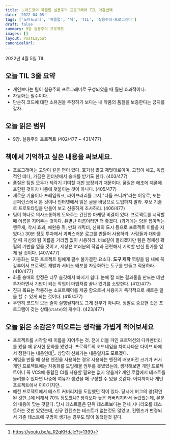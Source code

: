 ```yaml
---
title: 노마드코더 북클럽 실용주의 프로그래머 TIL 아홉번째
date: '2022-04-05'
tags: ['노마드코더', '북클럽', '책', 'TIL', '실용주의-프로그래머']
draft: false
summary: 9장 실용주의 프로젝트
images: []
layout: PostLayout
canonicalUrl:
---
```


2022년 4월 5일 TIL

## 오늘 TIL 3줄 요약

- 개인보다는 팀이 실용주의 프로그래머로 구성되었을 때 훨씬 효과적이다.
- 자동화는 필수이다.
- 단순히 코드에 대한 소유권을 주장하기 보다는 내 작품의 품질을 보증한다는 긍지를 갖자.

## 오늘 읽은 범위

- 9장. 실용주의 프로젝트 (402/477 ~ 431/477)

## 책에서 기억하고 싶은 내용을 써보세요.

- 프로그래머는 고양이 같은 면이 있다. 호기심 많고 제멋대로이며, 고집이 세고, 독립적인 데다, 가끔은 인터넷에서 숭배를 받기도 한다. (403/477)
- 품질은 팀원 모두가 제각기 기여할 때만 보장되기 때문이다. 품질은 애초에 제품에 포함된 것이지 나중에 덧붙이는 것이 아니다. (405/477)
- 새로운 기술이나 프레임워크, 라이브러리를 그저 "다들 쓰니까"라는 이유로, 또는 콘퍼런스에서 본 것이나 인터넷에서 읽은 글을 바탕으로 도입하지 말라. 후보 기술로 프로토타입을 만들어 보고 신중하게 조사하라. (406/477)
- 팀이 하나로 의사소통하게 도와주는 간단한 마케팅 비결이 있다. 프로젝트를 시작할 때 이름을 지어주는 것이다. 유별난 이름이라면 더 좋겠다. (과거에는 양을 잡아먹는 앵무새, 착시 효과, 애완용 쥐, 만화 캐릭터, 신화의 도시 등으로 프로젝트 이름을 지었다.) 30분 정도 투자해서 괴짜스러운 로고를 만들어 사용하라. 사람들과 대화를 할 때 자신의 팀 이름을 거리낌 없이 사용하라. 바보같이 들리겠지만 팀은 정체성 확립의 기반을 얻을 것이고, 세상은 여러분의 작업과 관련해서 기억할 만한 뭔가를 얻게 될 것이다. (407/477)
- 자동화는 모든 프로젝트 팀에게 필수 불가결한 요소다. **도구 제작** 역량을 팀 내에 꼭 갖추어서 프로젝트 개발과 서비스 배포를 자동화하는 도구를 만들고 적용하라. (410/477)
- 화물 숭배의 함정은 너무 솔깃해서 빠지기 쉽다. 눈에 잘 띄는 결과물을 만드는 데만 투자하면서 기반이 되는 작업이 마법처럼 끝나 있기를 소망한다. (412/477)
- 진짜 목표는 작동하는 소프트웨어를 제공 함으로써 사용자가 즉각적으로 새로운 일을 할 수 있게 되는 것이다. (415/477)
- 우연히 코드의 모든 줄이 실행될지라도 그게 전부가 아니다. 정말로 중요한 것은 프로그램이 갖는 상태(`state`)의 개수다. (423/477)

## 오늘 읽은 소감은? 떠오르는 생각을 가볍게 적어보세요

- 프로젝트를 시작할 때 이름을 지어주는 것. 전에 더블 파인 프로덕션의 다큐멘터리를 봤을 때 유사한 문화를 봤었다. 프로젝트의 코드네임을 차이나타운 다이브 바에서 정한다는 내용인데[^1].. 상당히 신뢰가는 내용일지도 모르겠다.
- 게임을 만들 때 상용 엔진을 사용하는 경우 사용하는 엔진의 배포버전 크기가 커서 개인 프로젝트에는 자동화를 도입해볼 엄두를 못냈었는데, 생각해보면 개인 프로젝트이니 꼭 VCS에 통합된 CI를 사용할 필요는 없지 않을까? 개인 로컬에서 테스트를 돌려볼수 있다면 나중에 여유가 생겼을 때 구성할 수 있을 것같다. 어디까지나 개인 프로젝트에서 이야기지만..
- 예전 프로젝트에서 테스트 커버리지를 도입했던 적이 있다. 당시에 버그의 양(확인된 것만..)에 비해서 70% 정도였나? 생각보다 높은 커버리지라서 놀랐었는데, 본문의 내용이 맞는 것같다. 당시 테스트들은 단위 테스트보다는 전체 시나리오를 테스트하는 것만 있었는데, 신규 컨텐츠는 테스트가 없는것도 많았고, 컨텐츠가 변경되서 기존 테스트에 구멍이 생기는 경우도 많이 놓쳤던것 같다.

[^1]: https://youtu.be/a_R2qKHdJlc?t=1399

